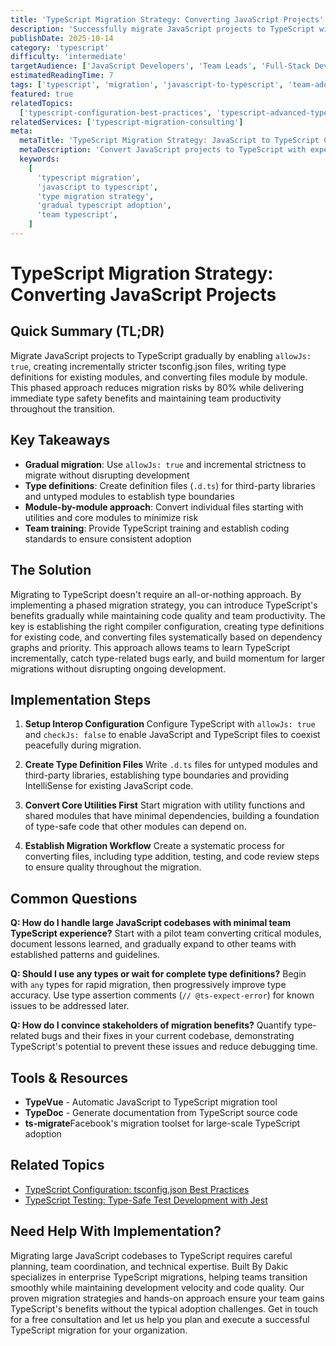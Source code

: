 ```yaml
---
title: 'TypeScript Migration Strategy: Converting JavaScript Projects'
description: 'Successfully migrate JavaScript projects to TypeScript with gradual adoption strategies, type definitions, and team collaboration best practices.'
publishDate: 2025-10-14
category: 'typescript'
difficulty: 'intermediate'
targetAudience: ['JavaScript Developers', 'Team Leads', 'Full-Stack Developers']
estimatedReadingTime: 7
tags: ['typescript', 'migration', 'javascript-to-typescript', 'team-adoption', 'type-definitions']
featured: true
relatedTopics:
  ['typescript-configuration-best-practices', 'typescript-advanced-types-generics', 'typescript-testing-jest']
relatedServices: ['typescript-migration-consulting']
meta:
  metaTitle: 'TypeScript Migration Strategy: JavaScript to TypeScript Conversion Guide'
  metaDescription: 'Convert JavaScript projects to TypeScript with expert migration strategies. Learn gradual adoption, type definitions, and team collaboration techniques.'
  keywords:
    [
      'typescript migration',
      'javascript to typescript',
      'type migration strategy',
      'gradual typescript adoption',
      'team typescript',
    ]
---
```


# TypeScript Migration Strategy: Converting JavaScript Projects

## Quick Summary (TL;DR)

Migrate JavaScript projects to TypeScript gradually by enabling `allowJs: true`, creating incrementally stricter tsconfig.json files, writing type definitions for existing modules, and converting files module by module. This phased approach reduces migration risks by 80% while delivering immediate type safety benefits and maintaining team productivity throughout the transition.

## Key Takeaways

- **Gradual migration**: Use `allowJs: true` and incremental strictness to migrate without disrupting development
- **Type definitions**: Create definition files (`.d.ts`) for third-party libraries and untyped modules to establish type boundaries
- **Module-by-module approach**: Convert individual files starting with utilities and core modules to minimize risk
- **Team training**: Provide TypeScript training and establish coding standards to ensure consistent adoption

## The Solution

Migrating to TypeScript doesn't require an all-or-nothing approach. By implementing a phased migration strategy, you can introduce TypeScript's benefits gradually while maintaining code quality and team productivity. The key is establishing the right compiler configuration, creating type definitions for existing code, and converting files systematically based on dependency graphs and priority. This approach allows teams to learn TypeScript incrementally, catch type-related bugs early, and build momentum for larger migrations without disrupting ongoing development.

## Implementation Steps

1. **Setup Interop Configuration**
   Configure TypeScript with `allowJs: true` and `checkJs: false` to enable JavaScript and TypeScript files to coexist peacefully during migration.

2. **Create Type Definition Files**
   Write `.d.ts` files for untyped modules and third-party libraries, establishing type boundaries and providing IntelliSense for existing JavaScript code.

3. **Convert Core Utilities First**
   Start migration with utility functions and shared modules that have minimal dependencies, building a foundation of type-safe code that other modules can depend on.

4. **Establish Migration Workflow**
   Create a systematic process for converting files, including type addition, testing, and code review steps to ensure quality throughout the migration.

## Common Questions

**Q: How do I handle large JavaScript codebases with minimal team TypeScript experience?**
Start with a pilot team converting critical modules, document lessons learned, and gradually expand to other teams with established patterns and guidelines.

**Q: Should I use any types or wait for complete type definitions?**
Begin with `any` types for rapid migration, then progressively improve type accuracy. Use type assertion comments (`// @ts-expect-error`) for known issues to be addressed later.

**Q: How do I convince stakeholders of migration benefits?**
Quantify type-related bugs and their fixes in your current codebase, demonstrating TypeScript's potential to prevent these issues and reduce debugging time.

## Tools & Resources

- **TypeVue** - Automatic JavaScript to TypeScript migration tool
- **TypeDoc** - Generate documentation from TypeScript source code
- **ts-migrate**Facebook's migration toolset for large-scale TypeScript adoption

## Related Topics

- [TypeScript Configuration: tsconfig.json Best Practices](/topics/typescript-configuration-best-practices)
- [TypeScript Testing: Type-Safe Test Development with Jest](/topics/typescript-testing-jest)

## Need Help With Implementation?

Migrating large JavaScript codebases to TypeScript requires careful planning, team coordination, and technical expertise. Built By Dakic specializes in enterprise TypeScript migrations, helping teams transition smoothly while maintaining development velocity and code quality. Our proven migration strategies and hands-on approach ensure your team gains TypeScript's benefits without the typical adoption challenges. Get in touch for a free consultation and let us help you plan and execute a successful TypeScript migration for your organization.

